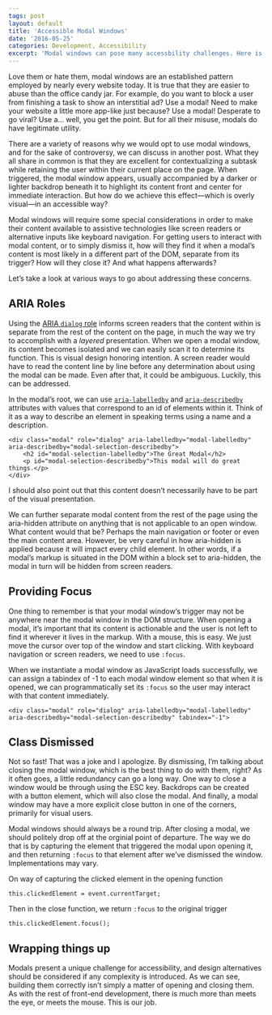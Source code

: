```yaml
---
tags: post
layout: default
title: 'Accessible Modal Windows'
date: '2016-05-25'
categories: Development, Accessibility
excerpt: 'Modal windows can pose many accessbility challenges. Here is how to adress them.'
---
```


Love them or hate them, modal windows are an established pattern employed by nearly every website today. It is true that they are easier to abuse than the office candy jar. For example, do you want to block a user from finishing a task to show an interstitial ad? Use a modal! Need to make your website a little more app-like just because? Use a modal! Desperate to go viral? Use a… well, you get the point. But for all their misuse, modals do have legitimate utility.

There are a variety of reasons why we would opt to use modal windows, and for the sake of controversy, we can discuss in another post. What they all share in common is that they are excellent for contextualizing a subtask while retaining the user within their current place on the page. When triggered, the modal window appears, usually accompanied by a darker or lighter backdrop beneath it to highlight its content front and center for immediate interaction. But how do we achieve this effect—which is overly visual—in an accessible way?

Modal windows will require some special considerations in order to make their content available to assistive technologies like screen readers or alternative inputs like keyboard navigation. For getting users to interact with modal content, or to simply dismiss it, how will they find it when a modal’s content is most likely in a different part of the DOM, separate from its trigger? How will they close it? And what happens afterwards?

Let’s take a look at various ways to go about addressing these concerns.

## ARIA Roles

Using the [ARIA <code>dialog</code> role](https://developer.mozilla.org/en-US/docs/Web/Accessibility/ARIA/ARIA_Techniques/Using_the_dialog_role) informs screen readers that the content within is separate from the rest of the content on the page, in much the way we try to accomplish with a _layered_ presentation. When we open a modal window, its content becomes isolated and we can easily scan it to determine its function. This is visual design honoring intention. A screen reader would have to read the content line by line before any determination about using the modal can be made. Even after that, it could be ambiguous. Luckily, this can be addressed.

In the modal’s root, we can use [<code>aria-labelledby</code>](https://developer.mozilla.org/en-US/docs/Web/Accessibility/ARIA/ARIA_Techniques/Using_the_aria-labelledby_attribute) and [<code>aria-describedby</code>](https://developer.mozilla.org/en-US/docs/Web/Accessibility/ARIA/ARIA_Techniques/Using_the_aria-describedby_attribute) attributes with values that correspond to an id of elements within it. Think of it as a way to describe an element in speaking terms using a name and a description.

    <div class="modal" role="dialog" aria-labelledby="modal-labelledby" aria-describedby="modal-selection-describedby">
        <h2 id="modal-selection-labelledby">The Great Modal</h2>
        <p id="modal-selection-describedby">This modal will do great things.</p>
    </div>

I should also point out that this content doesn’t necessarily have to be part of the visual presentation.

We can further separate modal content from the rest of the page using the aria-hidden attribute on anything that is not applicable to an open window. What content would that be? Perhaps the main navigation or footer or even the main content area. However, be very careful in how aria-hidden is applied because it will impact every child element. In other words, if a modal’s markup is situated in the DOM within a block set to aria-hidden, the modal in turn will be hidden from screen readers.

## Providing Focus

One thing to remember is that your modal window’s trigger may not be anywhere near the modal window in the DOM structure. When opening a modal, it’s important that its content is actionable and the user is not left to find it wherever it lives in the markup. With a mouse, this is easy. We just move the cursor over top of the window and start clicking. With keyboard navigation or screen readers, we need to use <code>:focus</code>.

When we instantiate a modal window as JavaScript loads successfully, we can assign a tabindex of -1 to each modal window element so that when it is opened, we can programmatically set its <code>:focus</code> so the user may interact with that content immediately.

    <div class="modal" role="dialog" aria-labelledby="modal-labelledby" aria-describedby="modal-selection-describedby" tabindex="-1">

## Class Dismissed

Not so fast! That was a joke and I apologize. By dismissing, I’m talking about closing the modal window, which is the best thing to do with them, right? As it often goes, a little redundancy can go a long way. One way to close a window would be through using the ESC key. Backdrops can be created with a button element, which will also close the modal. And finally, a modal window may have a more explicit close button in one of the corners, primarily for visual users.

Modal windows should always be a round trip. After closing a modal, we should politely drop off at the orginial point of departure. The way we do that is by capturing the element that triggered the modal upon opening it, and then returning <code>:focus</code> to that element after we’ve dismissed the window. Implementations may vary.

On way of capturing the clicked element in the opening function

<code>this.clickedElement = event.currentTarget;</code>

Then in the close function, we return <code>:focus</code> to the original trigger

<code>this.clickedElement.focus();</code>

## Wrapping things up

Modals present a unique challenge for accessibility, and design alternatives should be considered if any complexity is introduced. As we can see, building them correctly isn’t simply a matter of opening and closing them. As with the rest of front-end development, there is much more than meets the eye, or meets the mouse. This is our job.
